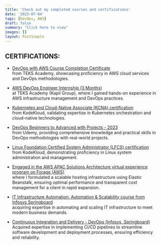 ```yaml
---
title: 'Check out my completed courses and certifications'
date: '2023-07-04'
tags: [DevOps, AWS]
draft: false
summary: "Click here to view"
images: []
layout: PostSimple
---
```


## CERTIFICATIONS:

- [DevOps with AWS Course Completion Certificate](https://drive.google.com/file/d/1g02HhjpeQ9iEUenEkggIxZT5UL-Uempk/view)  
  from TEKS Academy, showcasing proficiency in AWS cloud services and DevOps methodologies.

- [AWS DevOps Engineer Internship (3 Months)](https://drive.google.com/file/d/1LmHa9_NWyfX_AnAZj9IV6K6Z12-Izmvz/view)  
  at TEKS Academy (Kapil Group), where I gained hands-on experience in AWS infrastructure management and DevOps practices.

- [Kubernetes and Cloud-Native Associate (KCNA) certification](https://kodekloud.com/certificate-verification/2DECE3450F7D-2EE39E9C6D70-2DECD7B4D7D7/)  
  from KodeKloud, validating expertise in Kubernetes orchestration and cloud-native technologies.

- [DevOps Beginners to Advanced with Projects - 2023](https://www.udemy.com/certificate/UC-805db100-a8d3-4464-bf15-aff27af67c47/)  
  from Udemy, providing comprehensive knowledge and practical skills in DevOps methodologies with real-world projects.

- [Linux Foundation Certified System Administrator (LFCS) certification](https://kodekloud.com/certificate-verification/2DECE3450F7D-2DFAC3E2D146-2DECD7B4D7D7/)  
  from KodeKloud, demonstrating proficiency in Linux system administration and management.

- [Engaged in the AWS APAC Solutions Architecture virtual experience program on Forage (AWS)](https://forage-uploads-prod.s3.amazonaws.com/completion-certificates/AWS/kkE9HyeNcw6rwCRGw_AWS%20APAC_C7m5io9nBBrzbPrtc_1711264225928_completion_certificate.pdf)  
  where I formulated a scalable hosting infrastructure using Elastic Beanstalk, ensuring optimal performance and transparent cost management for a client in rapid expansion.

- [IT Infrastructure Automation: Automation & Scalability course from Infosys Springboard](https://infyspringboard.onwingspan.com/public-assets/infosysheadstart/cert/lex_auth_01350158089812377611100/1-e088659b-be57-4266-9de3-e1e0264bd5e7.pdf)  
  acquiring expertise in automating and scaling IT infrastructure to meet modern business demands.

- [Continuous Integration and Delivery - DevOps (Infosys, Springboard)](https://infyspringboard.onwingspan.com/public-assets/infosysheadstart/cert/lex_auth_013538989171924992269_shared/1-06cfaa96-ad94-41b3-a47f-ca3a9274fc64.pdf)  
  Acquired expertise in implementing CI/CD pipelines to streamline software development and deployment processes, ensuring efficiency and reliability.
